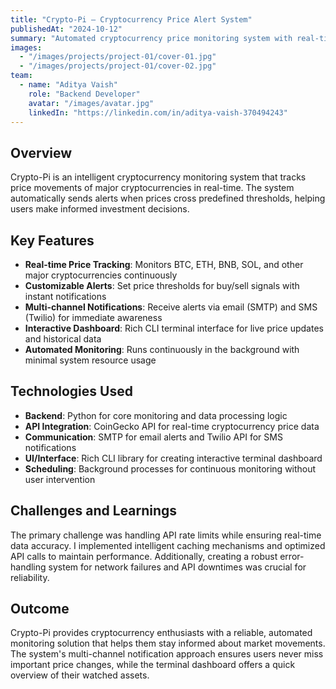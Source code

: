 ```yaml
---
title: "Crypto-Pi – Cryptocurrency Price Alert System"
publishedAt: "2024-10-12"
summary: "Automated cryptocurrency price monitoring system with real-time alerts via email and SMS, featuring live terminal dashboard."
images:
  - "/images/projects/project-01/cover-01.jpg"
  - "/images/projects/project-01/cover-02.jpg"
team:
  - name: "Aditya Vaish"
    role: "Backend Developer"
    avatar: "/images/avatar.jpg"
    linkedIn: "https://linkedin.com/in/aditya-vaish-370494243"
---
```


## Overview

Crypto-Pi is an intelligent cryptocurrency monitoring system that tracks price movements of major cryptocurrencies in real-time. The system automatically sends alerts when prices cross predefined thresholds, helping users make informed investment decisions.

## Key Features

- **Real-time Price Tracking**: Monitors BTC, ETH, BNB, SOL, and other major cryptocurrencies continuously
- **Customizable Alerts**: Set price thresholds for buy/sell signals with instant notifications
- **Multi-channel Notifications**: Receive alerts via email (SMTP) and SMS (Twilio) for immediate awareness
- **Interactive Dashboard**: Rich CLI terminal interface for live price updates and historical data
- **Automated Monitoring**: Runs continuously in the background with minimal system resource usage

## Technologies Used

- **Backend**: Python for core monitoring and data processing logic
- **API Integration**: CoinGecko API for real-time cryptocurrency price data
- **Communication**: SMTP for email alerts and Twilio API for SMS notifications
- **UI/Interface**: Rich CLI library for creating interactive terminal dashboard
- **Scheduling**: Background processes for continuous monitoring without user intervention

## Challenges and Learnings

The primary challenge was handling API rate limits while ensuring real-time data accuracy. I implemented intelligent caching mechanisms and optimized API calls to maintain performance. Additionally, creating a robust error-handling system for network failures and API downtimes was crucial for reliability.

## Outcome

Crypto-Pi provides cryptocurrency enthusiasts with a reliable, automated monitoring solution that helps them stay informed about market movements. The system's multi-channel notification approach ensures users never miss important price changes, while the terminal dashboard offers a quick overview of their watched assets.
